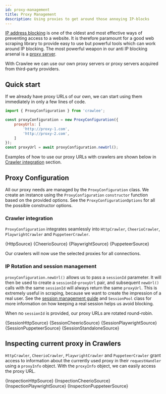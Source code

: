 ```yaml
---
id: proxy-management
title: Proxy Management
description: Using proxies to get around those annoying IP-blocks
---
```





[IP address blocking](https://en.wikipedia.org/wiki/IP_address_blocking) is one of the oldest
and most effective ways of preventing access to a website. It is therefore paramount for
a good web scraping library to provide easy to use but powerful tools which can work around
IP blocking. The most powerful weapon in our anti IP blocking arsenal is a
[proxy server](https://en.wikipedia.org/wiki/Proxy_server).

With Crawlee we can use our own proxy servers or proxy servers acquired from
third-party providers.

## Quick start

If we already have proxy URLs of our own, we can start using
them immediately in only a few lines of code.

```javascript
import { ProxyConfiguration } from 'crawlee';

const proxyConfiguration = new ProxyConfiguration({
    proxyUrls: [
        'http://proxy-1.com',
        'http://proxy-2.com',
    ]
});
const proxyUrl = await proxyConfiguration.newUrl();
```

Examples of how to use our proxy URLs with crawlers are shown below in [Crawler integration](#crawler-integration) section.

## Proxy Configuration

All our proxy needs are managed by the <ApiLink to="core/class/ProxyConfiguration">`ProxyConfiguration`</ApiLink> class. We create an instance using the `ProxyConfiguration` <ApiLink to="core/class/ProxyConfiguration#constructor">`constructor`</ApiLink> function based on the provided options. See the <ApiLink to="core/interface/ProxyConfigurationOptions">`ProxyConfigurationOptions`</ApiLink> for all the possible constructor options.

### Crawler integration

`ProxyConfiguration` integrates seamlessly into <ApiLink to="http-crawler/class/HttpCrawler">`HttpCrawler`</ApiLink>, <ApiLink to="cheerio-crawler/class/CheerioCrawler">`CheerioCrawler`</ApiLink>, <ApiLink to="playwright-crawler/class/PlaywrightCrawler">`PlaywrightCrawler`</ApiLink> and <ApiLink to="puppeteer-crawler/class/PuppeteerCrawler">`PuppeteerCrawler`</ApiLink>.

<Tabs groupId="proxy_session_management">
    <TabItem value="http" label="HttpCrawler">
        <CodeBlock language="js">
            {HttpSource}
        </CodeBlock>
    </TabItem>
    <TabItem value="cheerio" label="CheerioCrawler" default>
        <CodeBlock language="js">
            {CheerioSource}
        </CodeBlock>
    </TabItem>
    <TabItem value="playwright" label="PlaywrightCrawler">
        <CodeBlock language="js">
            {PlaywrightSource}
        </CodeBlock>
    </TabItem>
    <TabItem value="puppeteer" label="PuppeteerCrawler">
        <CodeBlock language="js">
            {PuppeteerSource}
        </CodeBlock>
    </TabItem>
</Tabs>

Our crawlers will now use the selected proxies for all connections.

### IP Rotation and session management

&#8203;<ApiLink to="core/class/ProxyConfiguration#newUrl">`proxyConfiguration.newUrl()`</ApiLink> allows us to pass a `sessionId` parameter. It will then be used to create a `sessionId`-`proxyUrl` pair, and subsequent `newUrl()` calls with the same `sessionId` will always return the same `proxyUrl`. This is extremely useful in scraping, because we want to create the impression of a real user. See the [session management guide](../guides/session-management) and <ApiLink to="core/class/SessionPool">`SessionPool`</ApiLink> class for more information on how keeping a real session helps us avoid blocking.

When no `sessionId` is provided, our proxy URLs are rotated round-robin.

<Tabs groupId="proxy_session_management">
    <TabItem value="http" label="HttpCrawler">
        <CodeBlock language="js">
            {SessionHttpSource}
        </CodeBlock>
    </TabItem>
    <TabItem value="cheerio" label="CheerioCrawler" default>
        <CodeBlock language="js">
            {SessionCheerioSource}
        </CodeBlock>
    </TabItem>
    <TabItem value="playwright" label="PlaywrightCrawler">
        <CodeBlock language="js">
            {SessionPlaywrightSource}
        </CodeBlock>
    </TabItem>
    <TabItem value="puppeteer" label="PuppeteerCrawler">
        <CodeBlock language="js">
            {SessionPuppeteerSource}
        </CodeBlock>
    </TabItem>
    <TabItem value="standalone" label="Standalone">
        <CodeBlock language="js">
            {SessionStandaloneSource}
        </CodeBlock>
    </TabItem>
</Tabs>

## Inspecting current proxy in Crawlers

`HttpCrawler`, `CheerioCrawler`, `PlaywrightCrawler` and `PuppeteerCrawler` grant access to information about the currently used proxy
in their `requestHandler` using a <ApiLink to="core/interface/ProxyInfo">`proxyInfo`</ApiLink> object.
With the `proxyInfo` object, we can easily access the proxy URL.

<Tabs groupId="proxy_session_management">
    <TabItem value="http" label="HttpCrawler">
        <CodeBlock language="js">
            {InspectionHttpSource}
        </CodeBlock>
    </TabItem>
    <TabItem value="cheerio" label="CheerioCrawler" default>
        <CodeBlock language="js">
            {InspectionCheerioSource}
        </CodeBlock>
    </TabItem>
    <TabItem value="playwright" label="PlaywrightCrawler">
        <CodeBlock language="js">
            {InspectionPlaywrightSource}
        </CodeBlock>
    </TabItem>
    <TabItem value="puppeteer" label="PuppeteerCrawler">
        <CodeBlock language="js">
            {InspectionPuppeteerSource}
        </CodeBlock>
    </TabItem>
</Tabs>
